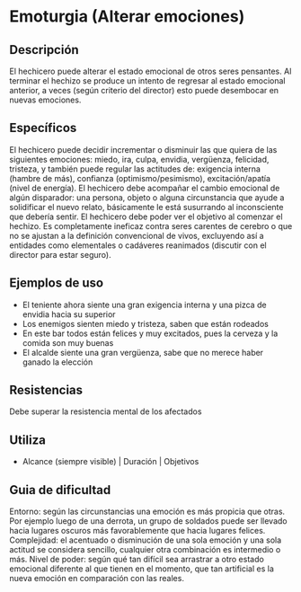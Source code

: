 # Emoturgia (Alterar emociones)

## Descripción

El hechicero puede alterar el estado emocional de otros seres pensantes. Al terminar el hechizo se produce un intento de regresar al estado emocional anterior, a veces (según criterio del director) esto puede desembocar en nuevas emociones.

## Específicos

El hechicero puede decidir incrementar o disminuir las que quiera de las siguientes emociones: miedo, ira, culpa, envidia, vergüenza, felicidad, tristeza, y también puede regular las actitudes de: exigencia interna (hambre de más), confianza (optimismo/pesimismo), excitación/apatía (nivel de energía). El hechicero debe acompañar el cambio emocional de algún disparador: una persona, objeto o alguna circunstancia que ayude a solidificar el nuevo relato, básicamente le está susurrando al inconsciente que debería sentir.
El hechicero debe poder ver el objetivo al comenzar el hechizo. Es completamente ineficaz contra seres carentes de cerebro o que no se ajustan a la definición convencional de vivos, excluyendo así a entidades como elementales o cadáveres reanimados (discutir con el director para estar seguro).

## Ejemplos de uso

- El teniente ahora siente una gran exigencia interna y una pizca de envidia hacia su superior
- Los enemigos sienten miedo y tristeza, saben que están rodeados
- En este bar todos están felices y muy excitados, pues la cerveza y la comida son muy buenas
- El alcalde siente una gran vergüenza, sabe que no merece haber ganado la elección

## Resistencias

Debe superar la resistencia mental de los afectados

## Utiliza

- Alcance (siempre visible) | Duración | Objetivos

## Guia de dificultad

Entorno: según las circunstancias una emoción es más propicia que otras. Por ejemplo luego de una derrota, un grupo de soldados puede ser llevado hacia lugares oscuros más favorablemente que hacia lugares felices. Complejidad: el acentuado o disminución de una sola emoción y una sola actitud se considera sencillo, cualquier otra combinación es intermedio o más. Nivel de poder: según qué tan difícil sea arrastrar a otro estado emocional diferente al que tienen en el momento, que tan artificial es la nueva emoción en comparación con las reales.
